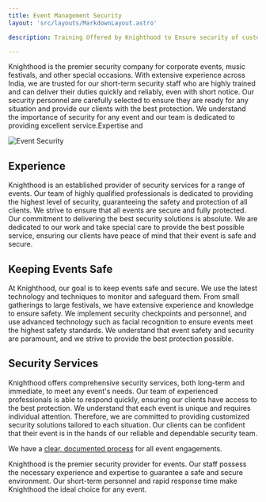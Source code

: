 ```yaml
---
title: Event Management Security
layout: 'src/layouts/MarkdownLayout.astro'

description: Training Offered by Knighthood to Ensure security of customer premises

---
```



Knighthood is the premier security company for corporate events, music festivals, and other special occasions. With extensive experience across India, we are trusted for our short-term security staff who are highly trained and can deliver their duties quickly and reliably, even with short notice. Our security personnel are carefully selected to ensure they are ready for any situation and provide our clients with the best protection. We understand the importance of security for any event and our team is dedicated to providing excellent service.Expertise and 

![Event Security](/4s.jpg)

## Experience

Knighthood is an established provider of security services for a range of events. Our team of highly qualified professionals is dedicated to providing the highest level of security, guaranteeing the safety and protection of all clients. We strive to ensure that all events are secure and fully protected. Our commitment to delivering the best security solutions is absolute. We are dedicated to our work and take special care to provide the best possible service, ensuring our clients have peace of mind that their event is safe and secure.

## Keeping Events Safe

At Knighthood, our goal is to keep events safe and secure. We use the latest technology and techniques to monitor and safeguard them. From small gatherings to large festivals, we have extensive experience and knowledge to ensure safety. We implement security checkpoints and personnel, and use advanced technology such as facial recognition to ensure events meet the highest safety standards. We understand that event safety and security are paramount, and we strive to provide the best protection possible.

## Security Services

Knighthood offers comprehensive security services, both long-term and immediate, to meet any event's needs. Our team of experienced professionals is able to respond quickly, ensuring our clients have access to the best protection.
We understand that each event is unique and requires individual attention. Therefore, we are committed to providing customized security solutions tailored to each situation. Our clients can be confident that their event is in the hands of our reliable and dependable security team.

We have a [clear, documented process](/security/event-security/before) for all event engagements.

Knighthood is the premier security provider for events. Our staff possess the necessary experience and expertise to guarantee a safe and secure environment. Our short-term personnel and rapid response time make Knighthood the ideal choice for any event.

